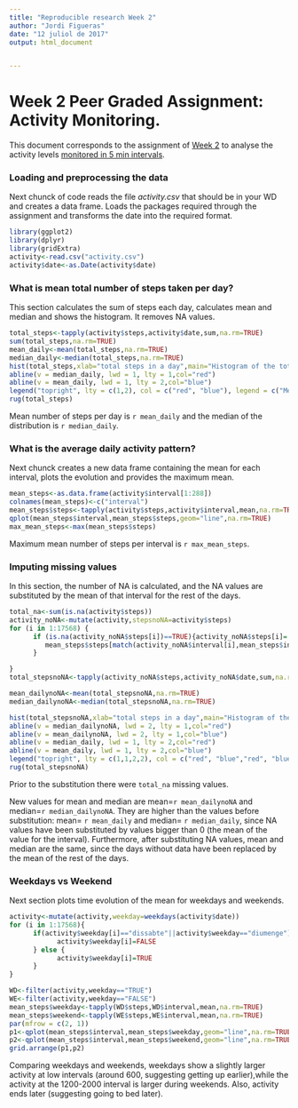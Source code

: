 ---
title: "Reproducible research Week 2"
author: "Jordi Figueras"
date: "12 juliol de 2017"
output: html_document


---
# Week 2 Peer Graded Assignment: Activity Monitoring.

This document corresponds to the assignment of [Week 2](https://www.coursera.org/learn/reproducible-research/peer/gYyPt/course-project-1) to analyse the activity levels [monitored in 5 min intervals](https://d396qusza40orc.cloudfront.net/repdata%2Fdata%2Factivity.zip).

### Loading and preprocessing the data
Next chunck of code reads the file *activity.csv* that should be in your WD and
creates a data frame. Loads the packages required through the assignment and transforms 
the date into the required format.

```{r reading,echo=TRUE,results='hide'}
library(ggplot2)
library(dplyr)
library(gridExtra)
activity<-read.csv("activity.csv")
activity$date<-as.Date(activity$date)

```

### What is mean total number of steps taken per day?
This section calculates the sum of steps each day, calculates mean and median and shows the histogram. It removes NA values.

```{r histogram,echo=TRUE,results="hide"}
total_steps<-tapply(activity$steps,activity$date,sum,na.rm=TRUE)
sum(total_steps,na.rm=TRUE)
mean_daily<-mean(total_steps,na.rm=TRUE)
median_daily<-median(total_steps,na.rm=TRUE)
hist(total_steps,xlab="total steps in a day",main="Histogram of the total number of steps",breaks=8)
abline(v = median_daily, lwd = 1, lty = 1,col="red")
abline(v = mean_daily, lwd = 1, lty = 2,col="blue")
legend("topright", lty = c(1,2), col = c("red", "blue"), legend = c("Median", "Mean"))
rug(total_steps)

```

Mean number of steps per day is `r mean_daily` and the median of the distribution is `r median_daily`.

### What is the average daily activity pattern?
Next chunck creates a new data frame containing the mean for each interval, plots the evolution and provides the maximum mean. 
```{r max interval,echo=TRUE}
mean_steps<-as.data.frame(activity$interval[1:288])
colnames(mean_steps)<-c("interval")
mean_steps$steps<-tapply(activity$steps,activity$interval,mean,na.rm=TRUE)
qplot(mean_steps$interval,mean_steps$steps,geom="line",na.rm=TRUE)
max_mean_steps<-max(mean_steps$steps)
```

Maximum mean number of steps per interval is `r max_mean_steps`.

### Imputing missing values
In this section, the number of NA is calculated, and the NA values are substituted by the mean of that interval for the rest of the days. 

```{r substituting narm,echo=TRUE}
total_na<-sum(is.na(activity$steps))
activity_noNA<-mutate(activity,stepsnoNA=activity$steps)
for (i in 1:17568) {
      if (is.na(activity_noNA$steps[i])==TRUE){activity_noNA$steps[i]=
         mean_steps$steps[match(activity_noNA$interval[i],mean_steps$interval)]   
      }

}
total_stepsnoNA<-tapply(activity_noNA$steps,activity_noNA$date,sum,na.rm=TRUE)

mean_dailynoNA<-mean(total_stepsnoNA,na.rm=TRUE)
median_dailynoNA<-median(total_stepsnoNA,na.rm=TRUE)

hist(total_stepsnoNA,xlab="total steps in a day",main="Histogram of the total number of steps",breaks=8)
abline(v = median_dailynoNA, lwd = 2, lty = 1,col="red")
abline(v = mean_dailynoNA, lwd = 2, lty = 1,col="blue")
abline(v = median_daily, lwd = 1, lty = 2,col="red")
abline(v = mean_daily, lwd = 1, lty = 2,col="blue")
legend("topright", lty = c(1,1,2,2), col = c("red", "blue","red", "blue"), legend = c("Median-substituted", "Mean-substituted","Median","Mean"))
rug(total_stepsnoNA)
```

Prior to the substitution there were `total_na` missing values. 

New values for mean and median are mean=`r mean_dailynoNA` and
median=`r median_dailynoNA`. They are higher than the values before substitution:
mean= `r mean_daily` and median= `r median_daily`, since NA values have been substituted by 
values bigger than 0 (the mean of the value for the interval). Furthermore, after substituting NA values, mean and median are the same, since the days without data have been replaced by the mean of the rest of the days.

### Weekdays vs Weekend
Next section plots time evolution of the mean for weekdays and weekends.
```{r weekdays vs weekends}

activity<-mutate(activity,weekday=weekdays(activity$date))
for (i in 1:17568){
      if(activity$weekday[i]=="dissabte"||activity$weekday=="diumenge"){
            activity$weekday[i]=FALSE
      } else {
            activity$weekday[i]=TRUE
      }
}

WD<-filter(activity,weekday=="TRUE")
WE<-filter(activity,weekday=="FALSE")
mean_steps$weekday<-tapply(WD$steps,WD$interval,mean,na.rm=TRUE)
mean_steps$weekend<-tapply(WE$steps,WE$interval,mean,na.rm=TRUE)
par(mfrow = c(2, 1))
p1<-qplot(mean_steps$interval,mean_steps$weekday,geom="line",na.rm=TRUE,xlab="interval",ylab="mean steps during weekdays")+geom_smooth(span=0.08)#+geom_point(aes(WE$interval,WE$steps)) 
p2<-qplot(mean_steps$interval,mean_steps$weekend,geom="line",na.rm=TRUE,xlab="interval",ylab="mean steps during weekends")+geom_smooth(span=0.08)
grid.arrange(p1,p2)
```

Comparing weekdays and weekends, weekdays show a slightly larger activity at low intervals (around 600, suggesting getting up earlier),while the activity at the 1200-2000 interval is larger during weekends. Also, activity ends later (suggesting going to bed later).  